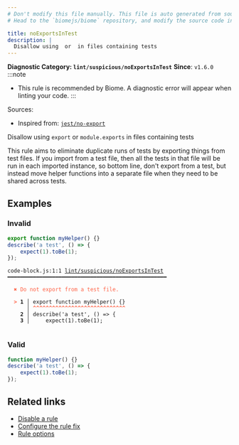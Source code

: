 ```yaml
---
# Don't modify this file manually. This file is auto generated from source, and you will lose your changes next time the website is built.
# Head to the `biomejs/biome` repository, and modify the source code in there.

title: noExportsInTest
description: |
  Disallow using  or  in files containing tests
---
```


**Diagnostic Category: `lint/suspicious/noExportsInTest`**
<Tabs>
<TabItem label="JavaScript (and super languages)" icon="seti:javascript">
**Since**: `v1.6.0`
:::note
- This rule is recommended by Biome. A diagnostic error will appear when linting your code.
:::

Sources: 
- Inspired from: <a href="https://github.com/jest-community/eslint-plugin-jest/blob/main/docs/rules/no-export.md" target="_blank"><code>jest/no-export</code></a>

Disallow using `export` or `module.exports` in files containing tests

This rule aims to eliminate duplicate runs of tests by exporting things from test files.
If you import from a test file, then all the tests in that file will be run in each imported instance,
so bottom line, don't export from a test, but instead move helper functions into a separate file when they need to be shared across tests.

## Examples

### Invalid

```js
export function myHelper() {}
describe('a test', () => {
    expect(1).toBe(1);
});
```

<pre class="language-text"><code class="language-text">code-block.js:1:1 <a href="https://biomejs.dev/linter/rules/no-exports-in-test">lint/suspicious/noExportsInTest</a> ━━━━━━━━━━━━━━━━━━━━━━━━━━━━━━━━━━━━━━━━━━━━━━━━━━<br /><br />  <strong><span style="color: Tomato;">✖</span></strong> <span style="color: Tomato;">Do not export from a test file.</span><br />  <br />  <strong><span style="color: Tomato;">&gt;</span></strong> <strong>1 │ </strong>export function myHelper() &#123;&#125;<br />   <strong>   │ </strong><strong><span style="color: Tomato;">^</span></strong><strong><span style="color: Tomato;">^</span></strong><strong><span style="color: Tomato;">^</span></strong><strong><span style="color: Tomato;">^</span></strong><strong><span style="color: Tomato;">^</span></strong><strong><span style="color: Tomato;">^</span></strong><strong><span style="color: Tomato;">^</span></strong><strong><span style="color: Tomato;">^</span></strong><strong><span style="color: Tomato;">^</span></strong><strong><span style="color: Tomato;">^</span></strong><strong><span style="color: Tomato;">^</span></strong><strong><span style="color: Tomato;">^</span></strong><strong><span style="color: Tomato;">^</span></strong><strong><span style="color: Tomato;">^</span></strong><strong><span style="color: Tomato;">^</span></strong><strong><span style="color: Tomato;">^</span></strong><strong><span style="color: Tomato;">^</span></strong><strong><span style="color: Tomato;">^</span></strong><strong><span style="color: Tomato;">^</span></strong><strong><span style="color: Tomato;">^</span></strong><strong><span style="color: Tomato;">^</span></strong><strong><span style="color: Tomato;">^</span></strong><strong><span style="color: Tomato;">^</span></strong><strong><span style="color: Tomato;">^</span></strong><strong><span style="color: Tomato;">^</span></strong><strong><span style="color: Tomato;">^</span></strong><strong><span style="color: Tomato;">^</span></strong><strong><span style="color: Tomato;">^</span></strong><strong><span style="color: Tomato;">^</span></strong><br />    <strong>2 │ </strong>describe('a test', () =&gt; &#123;<br />    <strong>3 │ </strong>    expect(1).toBe(1);<br />  <br /></code></pre>

### Valid

```js
function myHelper() {}
describe('a test', () => {
    expect(1).toBe(1);
});
```

## Related links

- [Disable a rule](/linter/#disable-a-lint-rule)
- [Configure the rule fix](/linter#configure-the-rule-fix)
- [Rule options](/linter/#rule-options)

</TabItem>
</Tabs>

